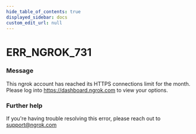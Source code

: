 ```yaml
---
hide_table_of_contents: true
displayed_sidebar: docs
custom_edit_url: null
---
```



# ERR_NGROK_731

### Message

This ngrok account has reached its HTTPS connections limit for the month. Please log into https://dashboard.ngrok.com to view your options.

### Further help

If you're having trouble resolving this error, please reach out to [support@ngrok.com](mailto:support@ngrok.com?subject=Help%20with%20ERR_NGROK_731)

<ErrorDetails error="err_ngrok_731" />
